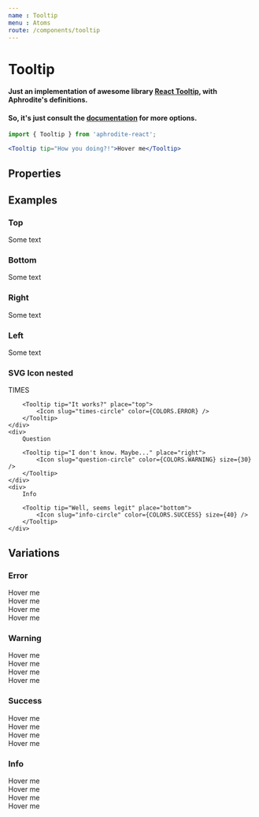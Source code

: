 ```yaml
---
name : Tooltip
menu : Atoms
route: /components/tooltip
---
```



# Tooltip
#### Just an implementation of awesome library [**React Tooltip**](https://github.com/wwayne/react-tooltip), with Aphrodite's definitions.
#### So, it's just consult the [documentation](https://github.com/wwayne/react-tooltip) for more options.
```jsx
import { Tooltip } from 'aphrodite-react';

<Tooltip tip="How you doing?!">Hover me</Tooltip>
```

## Properties
<Props of={Tooltip} />

## Examples

### Top
<Playground>
    <Tooltip tip="Placed at top of relative element/word, if fits to screen" place="top">Some text</Tooltip>
</Playground>

### Bottom
<Playground>
    <Tooltip tip="Placed at bottom of wrapped element" place="bottom">Some text</Tooltip>
</Playground>

### Right
<Playground>
    <Tooltip tip="At the right, if fits to screen" place="right">Some text</Tooltip>
</Playground>

### Left
<Playground>
    <Tooltip tip="At the left, if fits to screen" place="left">Some text</Tooltip>
</Playground>

### SVG Icon nested
<Playground>
    <div>
        TIMES

        <Tooltip tip="It works?" place="top">
            <Icon slug="times-circle" color={COLORS.ERROR} />
        </Tooltip>
    </div>
    <div>
        Question

        <Tooltip tip="I don't know. Maybe..." place="right">
            <Icon slug="question-circle" color={COLORS.WARNING} size={30} />
        </Tooltip>
    </div>
    <div>
        Info

        <Tooltip tip="Well, seems legit" place="bottom">
            <Icon slug="info-circle" color={COLORS.SUCCESS} size={40} />
        </Tooltip>
    </div>
</Playground>


## Variations

### Error
<Playground>
    <div>
        <Tooltip tip="Error tooltip text" type="error">Hover me</Tooltip>
    </div>
    <div>
        <Tooltip tip="Error tooltip text" type="error" place="left">Hover me</Tooltip>
    </div>
    <div>
        <Tooltip tip="Error tooltip text" type="error" place="right">Hover me</Tooltip>
    </div>
    <div>
        <Tooltip tip="Error tooltip text" type="error" place="bottom">Hover me</Tooltip>
    </div>
</Playground>

### Warning
<Playground>
    <div>
        <Tooltip tip="Warning tooltip text" type="warning">Hover me</Tooltip>
    </div>
    <div>
        <Tooltip tip="Warning tooltip text" type="warning" place="left">Hover me</Tooltip>
    </div>
    <div>
        <Tooltip tip="Warning tooltip text" type="warning" place="right">Hover me</Tooltip>
    </div>
    <div>
        <Tooltip tip="Warning tooltip text" type="warning" place="bottom">Hover me</Tooltip>
    </div>
</Playground>

### Success
<Playground>
    <div>
        <Tooltip tip="Success tooltip text" type="success">Hover me</Tooltip>
    </div>
    <div>
        <Tooltip tip="Success tooltip text" type="success" place="left">Hover me</Tooltip>
    </div>
    <div>
        <Tooltip tip="Success tooltip text" type="success" place="right">Hover me</Tooltip>
    </div>
    <div>
        <Tooltip tip="Success tooltip text" type="success" place="bottom">Hover me</Tooltip>
    </div>
</Playground>

### Info
<Playground>
    <div>
        <Tooltip tip="Info tooltip text" type="info">Hover me</Tooltip>
    </div>
    <div>
        <Tooltip tip="Info tooltip text" type="info" place="left">Hover me</Tooltip>
    </div>
    <div>
        <Tooltip tip="Info tooltip text" type="info" place="right">Hover me</Tooltip>
    </div>
    <div>
        <Tooltip tip="Info tooltip text" type="info" place="bottom">Hover me</Tooltip>
    </div>
</Playground>
